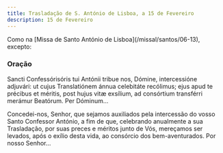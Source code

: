 ```yaml
---
title: Trasladação de S. António de Lisboa, a 15 de Fevereiro
description: 15 de Fevereiro
---
```


<aside>
  Como na [Missa de Santo António de Lisboa](/missal/santos/06-13), excepto:
</aside>

### Oração

<div class="side-by-side not-content">

Sancti Confessórisóris tui Antónii tribue nos, Dómine, intercessióne
    adjuvári: ut cujus Translatiónem ánnua celebitáte recólimus; ejus apud te
    précibus et méritis, post hujus vitæ exsílium, ad consórtium transférri
    merámur Beatórum. Per Dóminum...

Concedei-nos, Senhor, que sejamos auxiliados pela intercessão do vosso Santo
    Confessor António, a fim de que, celebrando anualmente a sua Trasladação,
    por suas preces e méritos junto de Vós, mereçamos ser levados, após o exílio
    desta vida, ao consórcio dos bem-aventurados. Por nosso Senhor...

</div>
